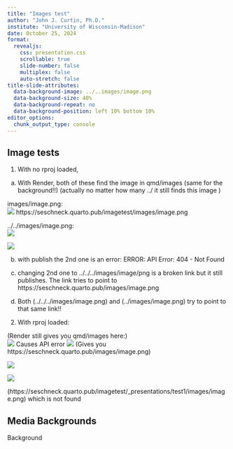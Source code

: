 ```yaml
---
title: "Images test"
author: "John J. Curtin, Ph.D."
institute: "University of Wisconsin-Madison"
date: October 25, 2024
format: 
  revealjs:
    css: presentation.css
    scrollable: true 
    slide-number: false 
    multiplex: false 
    auto-stretch: false
title-slide-attributes:
  data-background-image: ../..images/image.png
  data-background-size: 40%
  data-background-repeat: no
  data-background-position: left 10% bottom 10%
editor_options: 
  chunk_output_type: console
---
```


## Image tests

1. With no rproj loaded, 

a. With Render, both of these find the image in qmd/images (same for the background!!)
(actually no matter how many ../ it still finds this image )

images/image.png:  
![](images/image.png) https://seschneck.quarto.pub/imagetest/images/image.png

../../images/image.png:   
![](../../../images/image.png) 

![](../images/image.png) 

b. with publish the 2nd one is an error: ERROR: API Error: 404 - Not Found

c. changing 2nd one to ../../../images/image/png is a broken link but it still publishes. The link tries to point to https://seschneck.quarto.pub/images/image.png

d. Both (../../../images/image.png) and (../images/image.png) try to point to that same link!!

2. With rproj loaded:

(Render still gives you qmd/images here:)  
![](../../images/image.png)   Causes API error
![](../images/image.png)  (Gives you https://seschneck.quarto.pub/images/image.png)

![](images/image.png) 

![](_presentations/test1/images/image.png) 

(https://seschneck.quarto.pub/imagetest/_presentations/test1/images/image.png) which is not found

## Media Backgrounds {background-image=images/image.png}

Background
